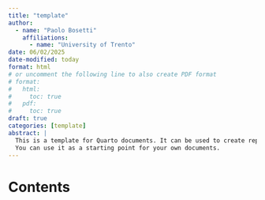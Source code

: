 ```yaml
---
title: "template"
author:
  - name: "Paolo Bosetti"
    affiliations: 
      - name: "University of Trento"
date: 06/02/2025
date-modified: today
format: html
# or uncomment the following line to also create PDF format
# format: 
#   html:
#     toc: true
#   pdf:
#     toc: true
draft: true
categories: [template]
abstract: |
  This is a template for Quarto documents. It can be used to create reports, articles, or any other type of document.
  You can use it as a starting point for your own documents.
---
```


# Contents

